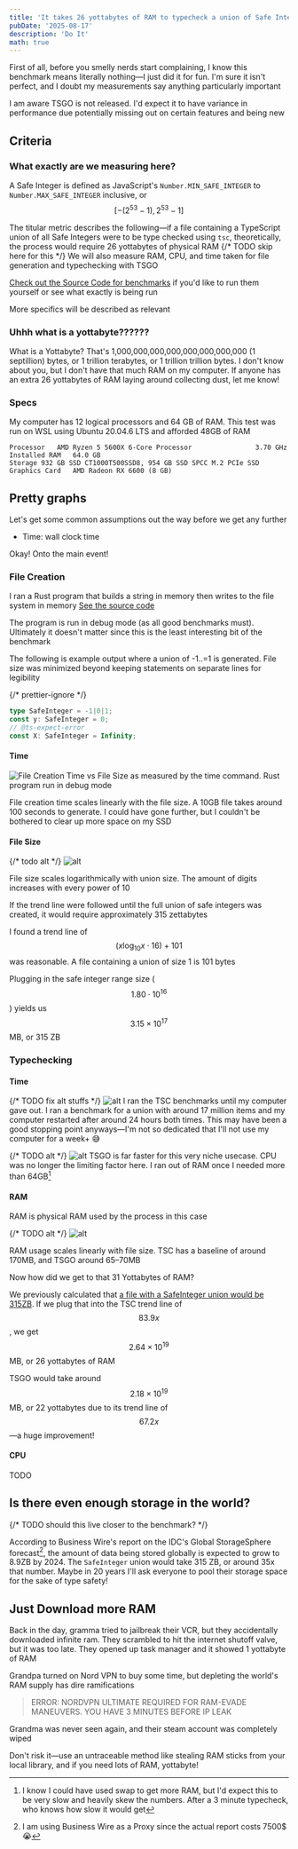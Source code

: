 ```yaml
---
title: 'It takes 26 yottabytes of RAM to typecheck a union of Safe Integers'
pubDate: '2025-08-17'
description: 'Do It'
math: true
---
```


First of all, before you smelly nerds start complaining, I know this benchmark means literally nothing—I just did it for fun. I'm sure it isn't perfect, and I doubt my measurements say anything particularly important

I am aware TSGO is not released. I'd expect it to have variance in performance due potentially missing out on certain features and being new

## Criteria

### What exactly are we measuring here?

A Safe Integer is defined as JavaScript's `Number.MIN_SAFE_INTEGER` to `Number.MAX_SAFE_INTEGER` inclusive, or $$[-(2^{53} - 1), 2^{53} - 1]$$

The titular metric describes the following—if a file containing a TypeScript union of all Safe Integers were to be type checked using `tsc`, theoretically, the process would require 26 yottabytes of physical RAM
{/* TODO skip here for this */}
We will also measure RAM, CPU, and time taken for file generation and typechecking with TSGO

[GitHub]: https://github.com/20jasper/typescript-union-benchmarking

[Check out the Source Code for benchmarks][GitHub] if you'd like to run them yourself or see what exactly is being run

More specifics will be described as relevant

### Uhhh what is a yottabyte??????

What is a Yottabyte? That's 1,000,000,000,000,000,000,000,000 (1 septillion) bytes, or 1 trillion terabytes, or 1 trillion trillion bytes. I don't know about you, but I don't have that much RAM on my computer. If anyone has an extra 26 yottabytes of RAM laying around collecting dust, let me know!

### Specs

My computer has 12 logical processors and 64 GB of RAM. This test was run on WSL using Ubuntu 20.04.6 LTS and afforded 48GB of RAM

```
Processor	AMD Ryzen 5 5600X 6-Core Processor                3.70 GHz
Installed RAM	64.0 GB
Storage	932 GB SSD CT1000T500SSD8, 954 GB SSD SPCC M.2 PCIe SSD
Graphics Card	AMD Radeon RX 6600 (8 GB)
```

## Pretty graphs

Let's get some common assumptions out the way before we get any further

- Time: wall clock time

Okay! Onto the main event!

### File Creation

I ran a Rust program that builds a string in memory then writes to the file system in memory
[See the source code][GitHub]

The program is run in debug mode (as all good benchmarks must). Ultimately it doesn't matter since this is the least interesting bit of the benchmark

The following is example output where a union of -1..=1 is generated. File size was minimized beyond keeping statements on separate lines for legibility

{/* prettier-ignore */}
```typescript
type SafeInteger = -1|0|1;
const y: SafeInteger = 0;
// @ts-expect-error
const X: SafeInteger = Infinity;
```

#### Time

![File Creation Time vs File Size as measured by the time command. Rust program run in debug mode](/file-creation-time-vs-file-size.svg)

File creation time scales linearly with the file size. A 10GB file takes around 100 seconds to generate. I could have gone further, but I couldn't be bothered to clear up more space on my SSD

#### File Size

{/* todo alt */}
![alt](/file-size-vs-union-size.svg)

File size scales logarithmically with union size. The amount of digits increases with every power of 10

If the trend line were followed until the full union of safe integers was created, it would require approximately 315 zettabytes

I found a trend line of $$\left(x\log_{10} x \cdot 16\right) + 101$$ was reasonable. A file containing a union of size 1 is 101 bytes

Plugging in the safe integer range size ($$1.80\cdot10^{16}$$) yields us $$3.15\times10^{17}$$ MB, or 315 ZB

### Typechecking

#### Time

{/* TODO fix alt stuffs */}
![alt](/tsc-typechecking-time-vs-file-size.svg)
I ran the TSC benchmarks until my computer gave out. I ran a benchmark for a union with around 17 million items and my computer restarted after around 24 hours both times. This may have been a good stopping point anyways—I'm not so dedicated that I'll not use my computer for a week+ 😅

{/* TODO alt */}
![alt](/tsgo-typechecking-time-vs-file-size.svg)
TSGO is far faster for this very niche usecase. CPU was no longer the limiting factor here. I ran out of RAM once I needed more than 64GB[^swap]

[^swap]: I know I could have used swap to get more RAM, but I'd expect this to be very slow and heavily skew the numbers. After a 3 minute typecheck, who knows how slow it would get

#### RAM

RAM is physical RAM used by the process in this case

{/* TODO alt */}
![alt](/peak-ram-usage-by-file-size.svg)

RAM usage scales linearly with file size. TSC has a baseline of around 170MB, and TSGO around 65–70MB

Now how did we get to that 31 Yottabytes of RAM?

We previously calculated that [a file with a SafeInteger union would be 315ZB](#file-creation). If we plug that into the TSC trend line of $$83.9x$$, we get $$2.64\times10^{19}$$MB, or 26 yottabytes of RAM

TSGO would take around $$2.18\times10^{19}$$MB, or 22 yottabytes due to its trend line of $$67.2x$$—a huge improvement!

#### CPU

TODO

## Is there even enough storage in the world?

{/* TODO should this live closer to the benchmark? */}

According to Business Wire's report on the IDC's Global StorageSphere forecast[^costsTooManyDollars], the amount of data being stored globally is <quote>expected to grow to 8.9ZB by 2024</quote>. The `SafeInteger` union would take 315 ZB, or around 35x that number. Maybe in 20 years I'll ask everyone to pool their storage space for the sake of type safety!

[^costsTooManyDollars]: I am using Business Wire as a Proxy since the actual report costs 7500$ 😭

## Just Download more RAM

Back in the day, gramma tried to jailbreak their VCR, but they accidentally downloaded infinite ram. They scrambled to hit the internet shutoff valve, but it was too late. They opened up task manager and it showed 1 yottabyte of RAM

Grandpa turned on Nord VPN to buy some time, but depleting the world's RAM supply has dire ramifications

> ERROR: NORDVPN ULTIMATE REQUIRED FOR RAM-EVADE MANEUVERS. YOU HAVE 3 MINUTES BEFORE IP LEAK

Grandma was never seen again, and their steam account was completely wiped

Don't risk it—use an untraceable method like stealing RAM sticks from your local library, and if you need lots of RAM, yottabyte!

